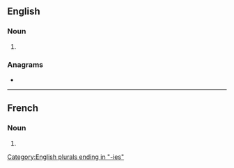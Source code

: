 ==English==

===Noun===
{{head|en|noun plural form}}

# {{plural of|liturgy|lang=en}}

===Anagrams===
* {{anagrams|en|ligurites}}

[[Category:English plurals ending in "-ies"]]

----

==French==

===Noun===
{{head|fr|noun plural form|g=f}}

# {{plural of|liturgie|lang=fr}}